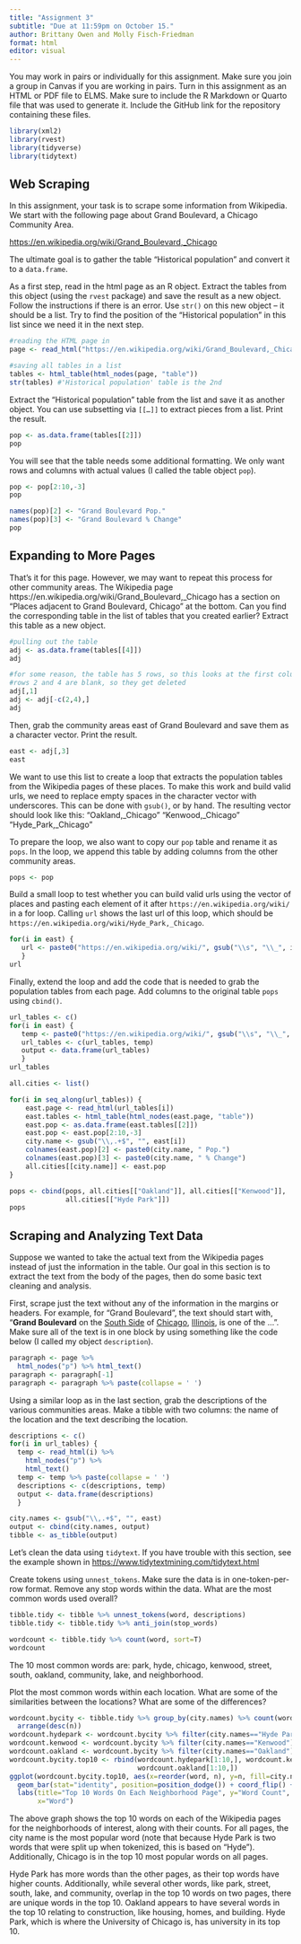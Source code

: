 ```yaml
---
title: "Assignment 3"
subtitle: "Due at 11:59pm on October 15."
author: Brittany Owen and Molly Fisch-Friedman
format: html
editor: visual
---
```


You may work in pairs or individually for this assignment. Make sure you join a group in Canvas if you are working in pairs. Turn in this assignment as an HTML or PDF file to ELMS. Make sure to include the R Markdown or Quarto file that was used to generate it. Include the GitHub link for the repository containing these files.

```r
library(xml2)
library(rvest)
library(tidyverse)
library(tidytext)
```

## Web Scraping

In this assignment, your task is to scrape some information from Wikipedia. We start with the following page about Grand Boulevard, a Chicago Community Area.

<https://en.wikipedia.org/wiki/Grand_Boulevard,_Chicago>

The ultimate goal is to gather the table "Historical population" and convert it to a `data.frame`.

As a first step, read in the html page as an R object. Extract the tables from this object (using the `rvest` package) and save the result as a new object. Follow the instructions if there is an error. Use `str()` on this new object -- it should be a list. Try to find the position of the "Historical population" in this list since we need it in the next step.

```r
#reading the HTML page in
page <- read_html("https://en.wikipedia.org/wiki/Grand_Boulevard,_Chicago")

#saving all tables in a list
tables <- html_table(html_nodes(page, "table"))
str(tables) #'Historical population' table is the 2nd

```

Extract the "Historical population" table from the list and save it as another object. You can use subsetting via `[[…]]` to extract pieces from a list. Print the result.

```r
pop <- as.data.frame(tables[[2]])
pop
```

You will see that the table needs some additional formatting. We only want rows and columns with actual values (I called the table object `pop`).

```r
pop <- pop[2:10,-3]
pop

names(pop)[2] <- "Grand Boulevard Pop."
names(pop)[3] <- "Grand Boulevard % Change"
pop
```

## Expanding to More Pages

That's it for this page. However, we may want to repeat this process for other community areas. The Wikipedia page https://en.wikipedia.org/wiki/Grand_Boulevard,\_Chicago has a section on "Places adjacent to Grand Boulevard, Chicago" at the bottom. Can you find the corresponding table in the list of tables that you created earlier? Extract this table as a new object.

```r
#pulling out the table
adj <- as.data.frame(tables[[4]])
adj

#for some reason, the table has 5 rows, so this looks at the first column
#rows 2 and 4 are blank, so they get deleted
adj[,1]
adj <- adj[-c(2,4),]
adj
```

Then, grab the community areas east of Grand Boulevard and save them as a character vector. Print the result.

```r
east <- adj[,3]
east
```

We want to use this list to create a loop that extracts the population tables from the Wikipedia pages of these places. To make this work and build valid urls, we need to replace empty spaces in the character vector with underscores. This can be done with `gsub()`, or by hand. The resulting vector should look like this: "Oakland,\_Chicago" "Kenwood,\_Chicago" "Hyde_Park,\_Chicago"

To prepare the loop, we also want to copy our `pop` table and rename it as `pops`. In the loop, we append this table by adding columns from the other community areas.

```r
pops <- pop
```

Build a small loop to test whether you can build valid urls using the vector of places and pasting each element of it after `https://en.wikipedia.org/wiki/` in a for loop. Calling `url` shows the last url of this loop, which should be `https://en.wikipedia.org/wiki/Hyde_Park,_Chicago`.

```r
for(i in east) {
   url <- paste0("https://en.wikipedia.org/wiki/", gsub("\\s", "\\_", i))
   }
url
```

Finally, extend the loop and add the code that is needed to grab the population tables from each page. Add columns to the original table `pops` using `cbind()`.

```r
url_tables <- c()
for(i in east) {
   temp <- paste0("https://en.wikipedia.org/wiki/", gsub("\\s", "\\_", i))
   url_tables <- c(url_tables, temp)
   output <- data.frame(url_tables)
   }
url_tables

all.cities <- list()

for(i in seq_along(url_tables)) {
    east.page <- read_html(url_tables[i])
    east.tables <- html_table(html_nodes(east.page, "table"))
    east.pop <- as.data.frame(east.tables[[2]])
    east.pop <- east.pop[2:10,-3]
    city.name <- gsub("\\,.+$", "", east[i])
    colnames(east.pop)[2] <- paste0(city.name, " Pop.")
    colnames(east.pop)[3] <- paste0(city.name, " % Change")
    all.cities[[city.name]] <- east.pop
}

pops <- cbind(pops, all.cities[["Oakland"]], all.cities[["Kenwood"]],
              all.cities[["Hyde Park"]])
pops
```

## Scraping and Analyzing Text Data

Suppose we wanted to take the actual text from the Wikipedia pages instead of just the information in the table. Our goal in this section is to extract the text from the body of the pages, then do some basic text cleaning and analysis.

First, scrape just the text without any of the information in the margins or headers. For example, for "Grand Boulevard", the text should start with, "**Grand Boulevard** on the [South Side](https://en.wikipedia.org/wiki/South_Side,_Chicago "South Side, Chicago") of [Chicago](https://en.wikipedia.org/wiki/Chicago "Chicago"), [Illinois](https://en.wikipedia.org/wiki/Illinois "Illinois"), is one of the ...". Make sure all of the text is in one block by using something like the code below (I called my object `description`).

```r
paragraph <- page %>%
  html_nodes("p") %>% html_text()
paragraph <- paragraph[-1]
paragraph <- paragraph %>% paste(collapse = ' ')

```

Using a similar loop as in the last section, grab the descriptions of the various communities areas. Make a tibble with two columns: the name of the location and the text describing the location.

```r
descriptions <- c()
for(i in url_tables) {
  temp <- read_html(i) %>% 
    html_nodes("p") %>% 
    html_text() 
  temp <- temp %>% paste(collapse = ' ')
  descriptions <- c(descriptions, temp)
  output <- data.frame(descriptions)
  }

city.names <- gsub("\\,.+$", "", east)
output <- cbind(city.names, output)
tibble <- as_tibble(output)
```

Let's clean the data using `tidytext`. If you have trouble with this section, see the example shown in <https://www.tidytextmining.com/tidytext.html>

Create tokens using `unnest_tokens`. Make sure the data is in one-token-per-row format. Remove any stop words within the data. What are the most common words used overall?

```r
tibble.tidy <- tibble %>% unnest_tokens(word, descriptions) 
tibble.tidy <- tibble.tidy %>% anti_join(stop_words)

wordcount <- tibble.tidy %>% count(word, sort=T)
wordcount
```

The 10 most common words are: park, hyde, chicago, kenwood, street, south, oakland, community, lake, and neighborhood.

Plot the most common words within each location. What are some of the similarities between the locations? What are some of the differences?

```r
wordcount.bycity <- tibble.tidy %>% group_by(city.names) %>% count(word, sort=T) %>%
  arrange(desc(n))
wordcount.hydepark <- wordcount.bycity %>% filter(city.names=="Hyde Park")
wordcount.kenwood <- wordcount.bycity %>% filter(city.names=="Kenwood")
wordcount.oakland <- wordcount.bycity %>% filter(city.names=="Oakland")
wordcount.bycity.top10 <- rbind(wordcount.hydepark[1:10,], wordcount.kenwood[1:10,],
                                wordcount.oakland[1:10,])
ggplot(wordcount.bycity.top10, aes(x=reorder(word, n), y=n, fill=city.names)) +
  geom_bar(stat="identity", position=position_dodge()) + coord_flip() +
  labs(title="Top 10 Words On Each Neighborhood Page", y="Word Count",
       x="Word")
```

The above graph shows the top 10 words on each of the Wikipedia pages for the neighborhoods of interest, along with their counts. For all pages, the city name is the most popular word (note that because Hyde Park is two words that were split up when tokenized, this is based on "Hyde"). Additionally, Chicago is in the top 10 most popular words on all pages.

Hyde Park has more words than the other pages, as their top words have higher counts. Additionally, while several other words, like park, street, south, lake, and community, overlap in the top 10 words on two pages, there are unique words in the top 10. Oakland appears to have several words in the top 10 relating to construction, like housing, homes, and building. Hyde Park, which is where the University of Chicago is, has university in its top 10.